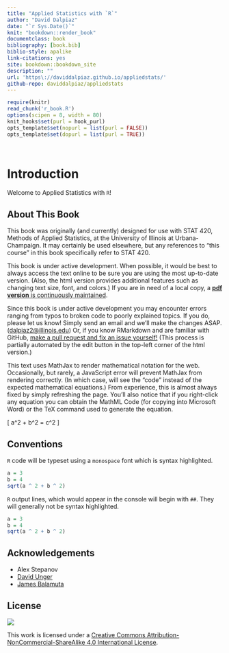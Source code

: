 ```yaml
--- 
title: "Applied Statistics with `R`"
author: "David Dalpiaz"
date: "`r Sys.Date()`"
knit: "bookdown::render_book"
documentclass: book
bibliography: [book.bib]
biblio-style: apalike
link-citations: yes
site: bookdown::bookdown_site
description: ""
url: 'https\://daviddalpiaz.github.io/appliedstats/'
github-repo: daviddalpiaz/appliedstats
---
```


```r
require(knitr)
read_chunk('r_book.R')
options(scipen = 8, width = 80)
knit_hooks$set(purl = hook_purl)
opts_template$set(nopurl = list(purl = FALSE))
opts_template$set(dopurl = list(purl = TRUE))
```

```r
```

```r
```

# Introduction

Welcome to Applied Statistics with `R`!

## About This Book

This book was originally (and currently) designed for use with STAT 420, Methods of Applied Statistics, at the University of Illinois at Urbana-Champaign. It may certainly be used elsewhere, but any references to "this course" in this book specifically refer to STAT 420.

This book is under active development. When possible, it would be best to always access the text online to be sure you are using the most up-to-date version. (Also, the html version provides additional features such as changing text size, font, and colors.) If you are in need of a local copy, a [**pdf version** is continuously maintained](http://daviddalpiaz.github.io/appliedstats/applied_statistics.pdf).

Since this book is under active development you may encounter errors ranging from typos to broken code to poorly explained topics. If you do, please let us know! Simply send an email and we'll make the changes ASAP. (<dalpiaz2@illinois.edu>) Or, if you know RMarkdown and are familiar with GitHub, [make a pull request and fix an issue yourself!](https://github.com/daviddalpiaz/appliedstats) (This process is partially automated by the edit button in the top-left corner of the html version.)

This text uses MathJax to render mathematical notation for the web. Occasionally, but rarely, a JavaScript error will prevent MathJax from rendering correctly. (In which case, will see the "code" instead of the expected mathematical equations.) From experience, this is almost always fixed by simply refreshing the page. You'll also notice that if you right-click any equation you can obtain the MathML Code (for copying into Microsoft Word) or the TeX command used to generate the equation.

\[
a^2 + b^2 = c^2
\]

## Conventions

`R` code will be typeset using a `monospace` font which is syntax highlighted.

```r
a = 3
b = 4
sqrt(a ^ 2 + b ^ 2)
```

`R` output lines, which would appear in the console will begin with `##`. They will generally not be syntax highlighted.

```r
a = 3
b = 4
sqrt(a ^ 2 + b ^ 2)
```

## Acknowledgements

- Alex Stepanov
- [David Unger](http://publish.illinois.edu/dunger/)
- [James Balamuta](http://www.thecoatlessprofessor.com/)

## License

![](https://i.creativecommons.org/l/by-nc-sa/4.0/88x31.png)

This work is licensed under a [Creative Commons Attribution-NonCommercial-ShareAlike 4.0 International License](http://creativecommons.org/licenses/by-nc-sa/4.0/).
